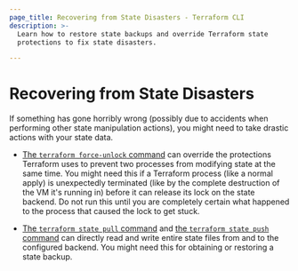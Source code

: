 ```yaml
---
page_title: Recovering from State Disasters - Terraform CLI
description: >-
  Learn how to restore state backups and override Terraform state
  protections to fix state disasters.

---
```


# Recovering from State Disasters

If something has gone horribly wrong (possibly due to accidents when performing
other state manipulation actions), you might need to take drastic actions with
your state data.

- [The `terraform force-unlock` command](/terraform/cli/commands/force-unlock) can
  override the protections Terraform uses to prevent two processes from
  modifying state at the same time. You might need this if a Terraform process
  (like a normal apply) is unexpectedly terminated (like by the complete
  destruction of the VM it's running in) before it can release its lock on the
  state backend. Do not run this until you are completely certain what happened
  to the process that caused the lock to get stuck.

- [The `terraform state pull` command](/terraform/cli/commands/state/pull) and
  [the `terraform state push` command](/terraform/cli/commands/state/push) can
  directly read and write entire state files from and to the configured backend.
  You might need this for obtaining or restoring a state backup.
